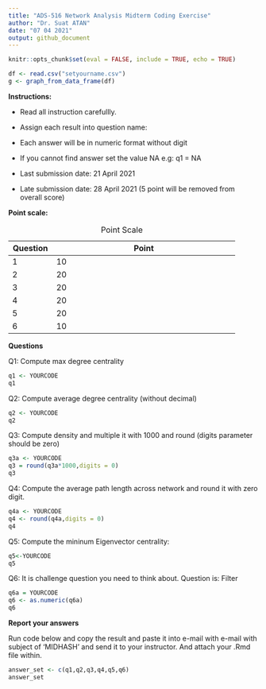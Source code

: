 ```yaml
---
title: "ADS-516 Network Analysis Midterm Coding Exercise"
author: "Dr. Suat ATAN"
date: "07 04 2021"
output: github_document
---
```


```r
knitr::opts_chunk$set(eval = FALSE, include = TRUE, echo = TRUE)
```

```r
df <- read.csv("setyourname.csv")
g <- graph_from_data_frame(df)
```

**Instructions:**

-   Read all instruction carefullly.

-   Assign each result into question name:

-   Each answer will be in numeric format without digit

-   If you cannot find answer set the value NA e.g: q1 = NA

-   Last submission date: 21 April 2021

-   Late submission date: 28 April 2021 (5 point will be removed from overall score)

**Point scale:**

+-------------+--------------------------------------------------------+
| Question    | Point                                                  |
+=============+========================================================+
| 1           | 10                                                     |
+-------------+--------------------------------------------------------+
| 2           | 20                                                     |
+-------------+--------------------------------------------------------+
| 3           | 20                                                     |
+-------------+--------------------------------------------------------+
| 4           | 20                                                     |
+-------------+--------------------------------------------------------+
| 5           | 20                                                     |
+-------------+--------------------------------------------------------+
| 6           | 10                                                     |
+-------------+--------------------------------------------------------+

: Point Scale

**Questions**

Q1: Compute max degree centrality

```r
q1 <- YOURCODE
q1
```

Q2: Compute average degree centrality (without decimal)

```r
q2 <- YOURCODE
q2
```

Q3: Compute density and multiple it with 1000 and round (digits parameter should be zero)

```r
q3a <- YOURCODE
q3 = round(q3a*1000,digits = 0)
q3
```

Q4: Compute the average path length across network and round it with zero digit.

```r
q4a <- YOURCODE
q4 <- round(q4a,digits = 0)
q4
```

Q5: Compute the mininum Eigenvector centrality:

```r
q5<-YOURCODE
q5
```

Q6: It is challenge question you need to think about. Question is: Filter

```r
q6a = YOURCODE
q6 <- as.numeric(q6a)
q6
```

**Report your answers**

Run code below and copy the result and paste it into e-mail with e-mail with subject of 'MIDHASH' and send it to your instructor. And attach your .Rmd file within.

```r
answer_set <- c(q1,q2,q3,q4,q5,q6)
answer_set
```
